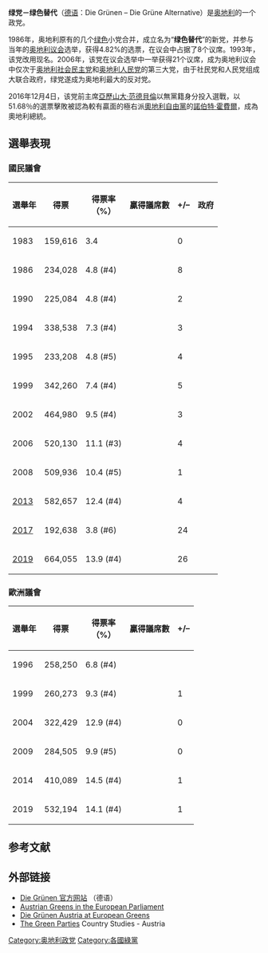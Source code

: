 {{Infobox political party
| name     =绿党－绿色替代
| native_name=Die Grünen – Die Grüne Alternative
| logo     = Logo Die Gruenen 2.svg
| logo_size = 170px
| leader = Werner Kogler
| foundation = 1986年
|position=[[中间偏左|中间偏左]]
| ideology = [[綠色政治|綠色政治]]
| international = [[全球绿党|全球绿党]]
|european=[[歐洲綠黨|歐洲綠黨]]
|europarl=[[綠黨/歐洲自由聯盟|綠黨/歐洲自由聯盟]]
| colorcode = {{Party meta/color/绿党－绿色替代}}
| seats1_title  = [[奧地利國民議會|國民議會]]
| seats1        = {{Infobox political party/seats|26|183|hex={{Party meta/color/绿党－绿色替代}}}}<!--2017年選舉-->
| seats2_title  = [[奧地利聯邦議會|聯邦議會]]
| seats2        = {{Infobox political party/seats|2|61|hex={{Party meta/color/绿党－绿色替代}}}}
| seats3_title  = [[歐洲議會|歐洲議會]]
| seats3        = {{Infobox political party/seats|2|18|hex={{Party meta/color/绿党－绿色替代}}}}
| seats4_title  = [[奥地利行政区划|州議會]]
| seats4        = {{Composition bar|37|440|hex={{Party meta/color/绿党－绿色替代}}}}
| headquarters   = [[維也納|維也納]]A-1071 Lindengasse 40
| website = [http://www.gruene.at www.gruene.at]
|country = 奥地利
}}
'''绿党－绿色替代'''（[[德语|德语]]：Die Grünen – Die Grüne Alternative）是[[奥地利|奥地利]]的一个政党。

1986年，奥地利原有的几个[[绿色政治|绿色]]小党合并，成立名为“'''绿色替代'''”的新党，并参与当年的[[奥地利议会|奥地利议会]]选举，获得4.82%的选票，在议会中占据了8个议席。1993年，该党改用现名。2006年，该党在议会选举中一举获得21个议席，成为奥地利议会中仅次于[[奥地利社会民主党|奥地利社会民主党]]和[[奥地利人民党|奥地利人民党]]的第三大党，由于社民党和人民党组成大联合政府，绿党遂成为奥地利最大的反对党。

2016年12月4日，该党前主席[[亞歷山大·范德貝倫|亞歷山大·范德貝倫]]以無黨籍身分投入選戰，以51.68％的選票擊敗被認為較有贏面的極右派[[奧地利自由黨|奧地利自由黨]]的[[諾伯特·霍費爾|諾伯特·霍費爾]]，成為奧地利總統。

==選舉表現==
===國民議會===
{| class=wikitable
|-
! 選舉年
! 得票
! 得票率<br/>（%）
! 贏得議席數
! +/–
! 政府
|-
! 1983
| 159,616
| 3.4 
| {{Composition bar|0|183|hex=#6BA325}}
| 0
| {{eliminated|議會外}}
|-
! 1986
| 234,028
| 4.8 (#4)
| {{Composition bar|8|183|hex=#6BA325}}
| {{increase}} 8
| {{no2|反對黨}}
|-
! 1990
| 225,084
| 4.8 (#4)
| {{Composition bar|10|183|hex=#6BA325}}
| {{increase}} 2
| {{no2|反對黨}}
|-
! 1994
| 338,538
| 7.3 (#4)
| {{Composition bar|13|183|hex=#6BA325}}
| {{increase}} 3
| {{no2|反對黨}}
|-
! 1995
| 233,208
| 4.8 (#5)
| {{Composition bar|9|183|hex=#6BA325}}
| {{decrease}} 4
| {{no2|反對黨}}
|-
! 1999
| 342,260
| 7.4 (#4)
| {{Composition bar|14|183|hex=#6BA325}}
| {{increase}} 5
| {{no2|反對黨}}
|-
! 2002
| 464,980
| 9.5 (#4)
| {{Composition bar|17|183|hex=#6BA325}}
| {{increase}} 3
| {{no2|反對黨}}
|-
! 2006
| 520,130
| 11.1 (#3)
| {{Composition bar|21|183|hex=#6BA325}}
| {{increase}} 4
| {{no2|反對黨}}
|-
! 2008
| 509,936
| 10.4 (#5)
| {{Composition bar|20|183|hex=#6BA325}}
| {{decrease}} 1
| {{no2|反對黨}}
|-
! [[2013年奧地利國民議會選舉|2013]]
| 582,657
| 12.4 (#4)
| {{Composition bar|24|183|hex=#6BA325}}
| {{increase}} 4
| {{no2|反對黨}}
|-
! [[2017年奧地利國民議會選舉|2017]]
| 192,638
| 3.8 (#6)
| {{Composition bar|0|183|hex=#6BA325}}
| {{decrease}} 24
| {{eliminated|議會外}}
|-
! [[2019年奧地利議會選舉|2019]]
| 664,055
| 13.9 (#4)
| {{Composition bar|26|183|hex=#6BA325}}
| {{increase}} 26
| {{yes2|與[[奧地利人民黨|人民黨]]聯合執政}}
|}

===歐洲議會===
{| class=wikitable
|-
! 選舉年
! 得票
! 得票率<br/>（%）
! 贏得議席數
! +/–
|-
! 1996
| 258,250
| 6.8 (#4)
| {{Composition bar|1|21|hex=#6BA325}}
|
|-
! 1999
| 260,273 
| 9.3 (#4)
| {{Composition bar|2|21|hex=#6BA325}}
| {{increase}} 1
|-
! 2004
| 322,429
| 12.9 (#4)
| {{Composition bar|2|18|hex=#6BA325}}
|  0
|-
! 2009
| 284,505
| 9.9 (#5)
| {{Composition bar|2|17|hex=#6BA325}}{{small|1={{Composition bar|2|19|hex=#6BA325}}}}
|  0<br />{{small| 0}}
|-
! 2014
| 410,089
| 14.5 (#4)
| {{Composition bar|3|18|hex=#6BA325}}
| {{Increase}} 1
|-
! 2019
| 532,194
| 14.1 (#4)
| {{Composition bar|2|18|hex=#6BA325}}
| {{Decrease}} 1
|}

==参考文献==
{{Reflist}}

==外部链接==
*[http://www.gruene.at Die Grünen 官方网站] {{Wayback|url=http://www.gruene.at/ |date=20060813140739 }}（德语）
*[http://www.europa.gruene.at Austrian Greens in the European Parliament]
*[https://web.archive.org/web/20031206081955/http://www.europeangreens.org/peopleandparties/members/austria.html Die Grünen Austria at European Greens]
*[http://www.photoglobe.info/ebooks/austria/cstudies_austria_0140.html The Green Parties] Country Studies - Austria

{{奧地利政黨}}
{{綠黨}}
{{Authority control}}

[[Category:奥地利政党|Category:奥地利政党]]
[[Category:各國綠黨|Category:各國綠黨]]